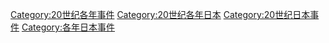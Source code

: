 [[Category:20世纪各年事件|Category:20世纪各年事件]]
[[Category:20世纪各年日本|Category:20世纪各年日本]]
[[Category:20世纪日本事件|Category:20世纪日本事件]]
[[Category:各年日本事件|Category:各年日本事件]]